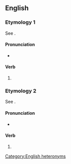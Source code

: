 ==English==

===Etymology 1===
See {{m|en|whing}}.

====Pronunciation====
* {{IPA|en|/wɪnɡd/}}

====Verb====
{{head|en|verb form}}

# {{en-past of|whing}}

===Etymology 2===
See {{m|en|whinge}}.

====Pronunciation====
* {{IPA|en|/wɪndʒd/}}

====Verb====
{{head|en|verb form}}

# {{en-past of|whinge}}

[[Category:English heteronyms]]